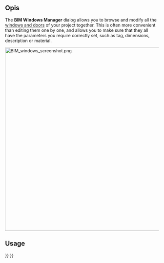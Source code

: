 <languages/>

{{Docnav
|[[BIM_ProjectManager|ProjectManager]]
|[[BIM_IfcElements|IfcElements]]
|[[BIM_Workbench|BIM]]
|IconL=BIM_ProjectManager.svg
|IconR=BIM_IfcElements.svg
|IconC=Workbench_BIM.svg
}}

{{GuiCommand
|Name=BIM Windows
|MenuLocation=Manage → Manage doors and windows...
|Workbenches=[[BIM_Workbench|BIM]]
}}

<span id="Description"></span>
==Opis==

The '''BIM Windows Manager''' dialog allows you to browse and modify all the [[Arch_Window|windows and doors]] of your project together. This is often more convenient than editing them one by one, and allows you to make sure that they all have the parameters you require correctly set, such as tag, dimensions, description or material.

[[Image:BIM_windows_screenshot.png|600px]]
{{Caption|BIM Windows Manager}}

==Usage==


{{Docnav
|[[BIM_ProjectManager|ProjectManager]]
|[[BIM_IfcElements|IfcElements]]
|[[BIM_Workbench|BIM]]
|IconL=BIM_ProjectManager.svg
|IconR=BIM_IfcElements.svg
|IconC=Workbench_BIM.svg
}}

{{BIM_Tools_navi{{#translation:}}}}
{{Userdocnavi{{#translation:}}}}